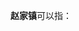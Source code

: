 '''赵家镇'''可以指：
{{PRC admin/disambig|33/06/81/110/000|51/01/21/112/000|51/17/21/110/000}}
{{disambig|cat=三字中国镇名消歧义}}
